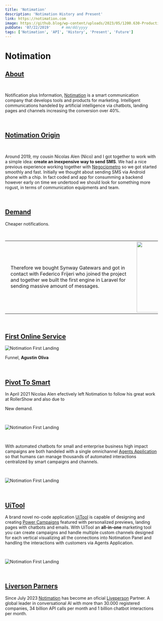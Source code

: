 ```yaml
---
title: 'Notimation'
description: 'Notimation History and Present'
link: https://notimation.com
image: https://github.blog/wp-content/uploads/2023/05/1200.630-Productivity-wLogo@2x.png?resize=1600%2C850
pubDate: '07/22/2019'     # mm/dd/yyyy
tags: ['Notimation', 'API', 'History', 'Present', 'Future']
---
```


# Notimation
## [About](#about)

<br />

Notification plus Information, <a href="https://notimation.com" target="_blank">Notimation</a> is a smart communication company that develops tools and products for marketing. Intelligent communications handeled by artificial intelligence via chatbots, landing pages and channels increasing the conversion over 40%.

<br />

## [Notimation Origin](#notimation-origin)

<br />

Around 2019, my cousin Nicolas Alen (Nico) and I got together to work with a simple idea: <b>create an inexpensive way to send SMS</b>. We had a nice previous experience working together with <a href="/previous/negociometro" target="_blank">Negociometro</a> so we got started smoothly and fast. Initially we thought about sending SMS via Android phone with a chip. In fact coded and app for consumming a backend however early on time we undertood we should look for something more rogust, in terms of communication equipments and team.

<br />

## [Demand](#demand)

Cheaper notifications.

<br />

<table>
    <tr>
        <td>
          <p style="width: 400px; padding-left: 10px;"> Therefore we bought Synway Gatewars and got in contact with Federico Frijeri who joined the project and together we built the first engine in Laravel for sending massive amount of messages. </p>
        </td>
        <td>
            <img src="/images/projects/notimation/notimation_synway.png" width="500px" height="233px"></img>
        </td>
    </tr>
</table>

<br />

## [First Online Service](#first-online-service)

![Notimation First Landing](/images/projects/notimation/notimation_first_landing.png)

Funnel, <b>Agustin Oliva</b>

<br />

## [Pivot To Smart](#pivot-to-smart)

In April 2021 Nicolas Alen efectively left Notimation to follow his great work at RollerShow and also due to

New demand.


<br />

![Notimation First Landing](/images/projects/notimation/notimation_landing.png)

<br />

With automated chatbots for small and enterprise business high impact campaigns are both handeled with a single omnichannel <a href="https://notimation.com/agents" target="_blank">Agents Application</a> so that humans can manage thousands of automated interactions centralized by smart campaigns and channels.

<br />

![Notimation First Landing](/images/projects/notimation/notimation_agents.png)

<br />

## [UiTool](#uitool)

A brand novel no-code application <a href="https://uitool.com" target="_blank">UiTool</a> is capable of designing and creating <a href="https://notimation.com/power-campaigns" target="_blank">Power Campaigns</a> featured with personalized previews, landing pages with chatbots and emails. With UiTool an <b>all-in-one</b> marketing tool you can create campaigns  and handle multiple custom channels designed for each vertical visualizing all the connections into Notimation Panel and handling the interactions with customers via Agents Application.

<br />

![Notimation First Landing](/images/projects/notimation/notimation_uitool.png)

<br />

## [Liverson Parners](#liveperson-partners)

Since July 2023 <a href="https://notimation.com" target="_blank">Notimation</a> has become an oficial <a href="https://liveperson.com" target="_blank">Liveperson</a>  Partner. A global leader in conversational AI with more than 30.000 registered companies, 34 billion API calls per month and 1 billion chatbot interactions per month.

<br />

